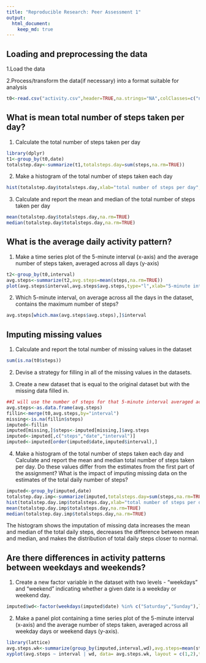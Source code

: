 ```yaml
---
title: "Reproducible Research: Peer Assessment 1"
output: 
  html_document:
    keep_md: true
---
```


## Loading and preprocessing the data
1.Load the data

2.Process/transform the data(if necessary) into a format suitable for analysis
```r
t0<-read.csv("activity.csv",header=TRUE,na.strings="NA",colClasses=c("numeric","Date","numeric"))
```

## What is mean total number of steps taken per day?
1. Calculate the total number of steps taken per day
```r
library(dplyr)
t1<-group_by(t0,date)
totalstep.day<-summarize(t1,totalsteps.day=sum(steps,na.rm=TRUE))
```

2. Make a histogram of the total number of steps taken each day
```r
hist(totalstep.day$totalsteps.day,xlab="total number of steps per day", main="Histogram of total number of steps per Day",breaks=25,col="blue")
```

3. Calculate and report the mean and median of the total number of steps taken per day
```r
mean(totalstep.day$totalsteps.day,na.rm=TRUE)
median(totalstep.day$totalsteps.day,na.rm=TRUE)
```
## What is the average daily activity pattern?
1. Make a time series plot of the 5-minute interval (x-axis) and the average number of steps taken, averaged across all days (y-axis)
```r
t2<-group_by(t0,interval)
avg.steps<-summarize(t2,avg.steps=mean(steps,na.rm=TRUE))
plot(avg.steps$interval,avg.steps$avg.steps,type="l",xlab="5-minute interval",ylab="number of steps taken averaged across all days")
```

2. Which 5-minute interval, on average across all the days in the dataset, contains the maximum number of steps?
```r
avg.steps[which.max(avg.steps$avg.steps),]$interval
```


## Imputing missing values

1. Calculate and report the total number of missing values in the dataset
```r
sum(is.na(t0$steps))
```

2. Devise a strategy for filling in all of the missing values in the datasets.

3. Create a new dataset that is equal to the original dataset but with the missing data filled in.

```r
##I will use the number of steps for that 5-minute interval averaged acrossed all the days to fill in if missing. First merge the original data with the avgerage means by interval, then fill in the missing and reorder the dataset.
avg.steps<-as.data.frame(avg.steps)
fillin<-merge(t0,avg.steps,by="interval")
missing<-is.na(fillin$steps)
imputed<-fillin
imputed[missing,]$steps<-imputed[missing,]$avg.steps
imputed<-imputed[,c("steps","date","interval")]
imputed<-imputed[order(imputed$date,imputed$interval),]
```

4. Make a histogram of the total number of steps taken each day and Calculate and report the mean and median total number of steps taken per day. Do these values differ from the estimates from the first part of the assignment? What is the impact of imputing missing data on the estimates of the total daily number of steps?

```r
imputed<-group_by(imputed,date)
totalstep.day.imp<-summarize(imputed,totalsteps.day=sum(steps,na.rm=TRUE))
hist(totalstep.day.imp$totalsteps.day,xlab="total number of steps per day", main="Histogram of imputed total number of steps per Day",breaks=25,col="green")
mean(totalstep.day.imp$totalsteps.day,na.rm=TRUE)
median(totalstep.day.imp$totalsteps.day,na.rm=TRUE)
```

The histogram shows the imputation of missing data increases the mean and median of the total daily steps, decreases the difference between mean and median, and makes the distribution of total daily steps closer to normal.

## Are there differences in activity patterns between weekdays and weekends?

1. Create a new factor variable in the dataset with two levels - "weekdays" and "weekend" indicating whether a given date is a weekday or weekend day.

```r
imputed$wd<-factor(weekdays(imputed$date) %in% c("Saturday","Sunday"),labels=c("weekdays","weekend"))
```
2. Make a panel plot containing a time series plot of the 5-minute interval (x-axis) and the average number of steps taken, averaged across all weekday days or weekend days (y-axis).

```r
library(lattice)
avg.steps.wk<-summarize(group_by(imputed,interval,wd),avg.steps=mean(steps,na.rm=TRUE))
xyplot(avg.steps ~ interval | wd, data= avg.steps.wk, layout = c(1,2),type="l",ylab="Number of Steps")
```

